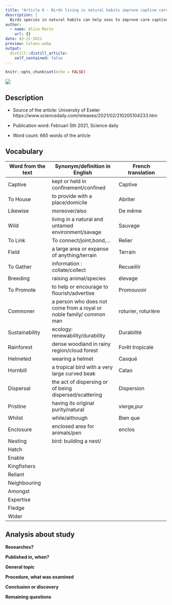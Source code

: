 ```yaml
---
title: "Article 6 : Birds living in natural habits improve captive care"
description: |
  Birds species in natural habits can help zoos to improve care captive 
author:
  - name: Alice Marin
    url: {}
date: 02-21-2021
preview: Calaos.webp
output:
  distill::distill_article:
    self_contained: false
---
```


```r
knitr::opts_chunk$set(echo = FALSE)
```


![](Calaos.webp)

## Description

* Source of the article: University of Exeter https://www.sciencedaily.com/releases/2021/02/210205104233.htm

* Publication word: Februari 5th 2021, Science daily

* Word count: 665 words of the article

## Vocabulary

**Word from the text** | **Synonym/definition in English** | **French translation**
-----------------------|-----------------------------------|---------------------------
Captive                | kept or held in confinement/confined |Captive
To House               | to provide with a place/domicile | Abriter
Likewise               | moreover/also | De même
Wild                   | living in a natural and untamed environment/savage | Sauvage
To Link                | To connect/joint,bond,... | Relier
Field                  | a large area or expanse of anything/terrain | Terrain
To Gather              | information : collate/collect | Recueillir
Breeding               | raising animal/species | élevage
To Promote             | to help or encourage to flourish/advertise | Promouvoir
Commoner               | a person who does not come from a royal or noble family/ common man | roturier, roturière
Sustainability         | ecology: renewability/durability | Durabilité
Rainforest             | dense woodland in rainy region/cloud forest | Forêt tropicale
Helmeted               | wearing a helmet    | Casqué
Hornbill               | a tropical bird with a very large curved beak | Calao
Dispersal              | the act of dispersing or of being dispersed/scattering | Dispersion
Pristine               | having its original purity/natural | vierge,pur
Whilst                 | while/although   | Bien que
Enclosure              | enclosed area for animals/pen | enclos
Nesting                | bird: building a nest/
Hatch                  |
Enable                 |
Kingfishers            |
Reliant                |
Neighbouring           |
Amongst                |
Expertise              |
Fledge                 |
Wider                  |

## Analysis about study

**Researches?**

  

**Published in, when?**

  

**General topic**

  

**Procedure, what was examined**

 

**Conclusion or discovery**

  

**Remaining questions**

  

